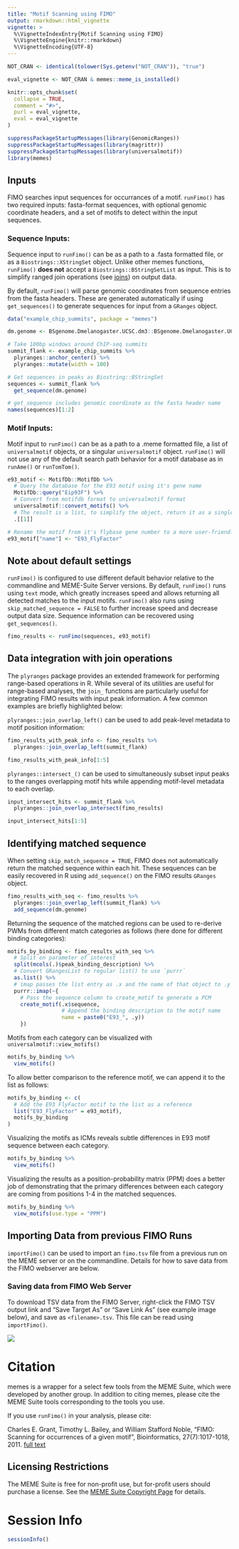```yaml
---
title: "Motif Scanning using FIMO"
output: rmarkdown::html_vignette
vignette: >
  %\VignetteIndexEntry{Motif Scanning using FIMO}
  %\VignetteEngine{knitr::rmarkdown}
  %\VignetteEncoding{UTF-8}
---
```


```r
NOT_CRAN <- identical(tolower(Sys.getenv("NOT_CRAN")), "true")

eval_vignette <- NOT_CRAN & memes::meme_is_installed()

knitr::opts_chunk$set(
  collapse = TRUE,
  comment = "#>",
  purl = eval_vignette,
  eval = eval_vignette
)
```

```r
suppressPackageStartupMessages(library(GenomicRanges))
suppressPackageStartupMessages(library(magrittr))
suppressPackageStartupMessages(library(universalmotif))
library(memes)
```

## Inputs
FIMO searches input sequences for occurrances of a motif. `runFimo()` has two
required inputs: fasta-format sequences, with optional genomic coordinate
headers, and a set of motifs to detect within the input sequences.

### Sequence Inputs:
Sequence input to `runFimo()` can be as a path to a .fasta formatted file, or as
a `Biostrings::XStringSet` object. Unlike other memes functions, `runFimo()`
**does not** accept a `Biostrings::BStringSetList` as input. This is to simplify
ranged join operations (see [joins](#joins)) on output data.

By default, `runFimo()` will parse genomic coordinates from sequence entries
from the fasta headers. These are generated automatically if using
`get_sequences()` to generate sequences for input from a `GRanges` object.

```r
data("example_chip_summits", package = "memes")

dm.genome <- BSgenome.Dmelanogaster.UCSC.dm3::BSgenome.Dmelanogaster.UCSC.dm3

# Take 100bp windows around ChIP-seq summits
summit_flank <- example_chip_summits %>% 
  plyranges::anchor_center() %>% 
  plyranges::mutate(width = 100) 

# Get sequences in peaks as Biostring::BStringSet
sequences <- summit_flank %>% 
  get_sequence(dm.genome)

# get_sequence includes genomic coordinate as the fasta header name
names(sequences)[1:2]
```


### Motif Inputs:
Motif input to `runFimo()` can be as a path to a .meme formatted file, a
list of `universalmotif` objects, or a singular `universalmotif` object.
`runFimo()` will not use any of the default search path behavior for a motif
database as in `runAme()` or `runTomTom()`.

```r
e93_motif <- MotifDb::MotifDb %>% 
  # Query the database for the E93 motif using it's gene name
  MotifDb::query("Eip93F") %>% 
  # Convert from motifdb format to universalmotif format
  universalmotif::convert_motifs() %>% 
  # The result is a list, to simplify the object, return it as a single universalmotif
  .[[1]]

# Rename the motif from it's flybase gene number to a more user-friendly name
e93_motif["name"] <- "E93_FlyFactor"
```

## Note about default settings 
`runFimo()` is configured to use different default behavior relative to the
commandline and MEME-Suite Server versions. By default, `runFimo()` runs using
`text` mode, which greatly increases speed and allows returning all detected
matches to the input motifs. `runFimo()` also runs using `skip_matched_sequence
= FALSE` to further increase speed and decrease output data size. Sequence
information can be recovered using `get_sequences()`. 

```r
fimo_results <- runFimo(sequences, e93_motif)
```


## Data integration with join operations {#joins}
The `plyranges` package provides an extended framework for performing
range-based operations in R. While several of its utilities are useful for
range-based analyses, the `join_` functions are particularly useful for
integrating FIMO results with input peak information. A few common examples are
briefly highlighted below:

`plyranges::join_overlap_left()` can be used to add peak-level metadata to motif position information:
```r
fimo_results_with_peak_info <- fimo_results %>% 
  plyranges::join_overlap_left(summit_flank)

fimo_results_with_peak_info[1:5]
```

`plyranges::intersect_()` can be used to simultaneously subset input peaks to
the ranges overlapping motif hits while appending motif-level metadata to each
overlap.
```r
input_intersect_hits <- summit_flank %>% 
  plyranges::join_overlap_intersect(fimo_results)

input_intersect_hits[1:5]
```

## Identifying matched sequence {#matched-sequence}

When setting `skip_match_sequence = TRUE`, FIMO does not automatically return
the matched sequence within each hit. These sequences can be easily recovered in
R using `add_sequence()` on the FIMO results `GRanges` object.
```r
fimo_results_with_seq <- fimo_results %>% 
  plyranges::join_overlap_left(summit_flank) %>% 
  add_sequence(dm.genome)
```

Returning the sequence of the matched regions can be used to re-derive PWMs from different match categories as follows (here done for different binding categories):
```r
motifs_by_binding <- fimo_results_with_seq %>% 
  # Split on parameter of interest
  split(mcols(.)$peak_binding_description) %>% 
  # Convert GRangesList to regular list() to use `purrr`
  as.list() %>% 
  # imap passes the list entry as .x and the name of that object to .y
  purrr::imap(~{
    # Pass the sequence column to create_motif to generate a PCM
    create_motif(.x$sequence, 
                 # Append the binding description to the motif name
                 name = paste0("E93_", .y))
    })
```

Motifs from each category can be visualized with `universalmotif::view_motifs()`
```r
motifs_by_binding %>% 
  view_motifs()
```

To allow better comparison to the reference motif, we can append it to the list as follows:
```r
motifs_by_binding <- c(
  # Add the E93 FlyFactor motif to the list as a reference
  list("E93_FlyFactor" = e93_motif),
  motifs_by_binding
)
```

Visualizing the motifs as ICMs reveals subtle differences in E93 motif sequence
between each category.
```r
motifs_by_binding %>% 
  view_motifs()
```

Visualizing the results as a position-probability matrix (PPM) does a better job
of demonstrating that the primary differences between each category are coming
from positions 1-4 in the matched sequences.
```r
motifs_by_binding %>% 
  view_motifs(use.type = "PPM")
```

## Importing Data from previous FIMO Runs

`importFimo()` can be used to import an `fimo.tsv` file from a previous run
on the MEME server or on the commandline. Details for how to save data from the
FIMO webserver are below.

### Saving data from FIMO Web Server

To download TSV data from the FIMO Server, right-click the FIMO TSV output link
and "Save Target As" or "Save Link As" (see example image below), and save as
`<filename>.tsv`. This file can be read using `importFimo()`. 

![](save_fimo.png)

# Citation

memes is a wrapper for a select few tools from the MEME Suite, which were
developed by another group. In addition to citing memes, please cite the MEME
Suite tools corresponding to the tools you use.

If you use `runFimo()` in your analysis, please cite:

Charles E. Grant, Timothy L. Bailey, and William Stafford Noble, "FIMO: Scanning for occurrences of a given motif", Bioinformatics, 27(7):1017-1018, 2011. [full text](http://bioinformatics.oxfordjournals.org/content/early/2011/02/16/bioinformatics.btr064.full)

## Licensing Restrictions
The MEME Suite is free for non-profit use, but for-profit users should purchase a
license. See the [MEME Suite Copyright Page](http://meme-suite.org/doc/copyright.html) for details.

# Session Info
```r
sessionInfo()
```